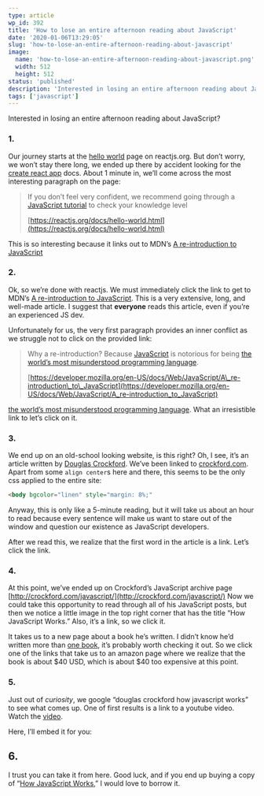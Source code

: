 ```yaml
---
type: article
wp_id: 392
title: 'How to lose an entire afternoon reading about JavaScript'
date: '2020-01-06T13:29:05'
slug: 'how-to-lose-an-entire-afternoon-reading-about-javascript'
image: 
  name: 'how-to-lose-an-entire-afternoon-reading-about-javascript.png'
  width: 512
  height: 512
status: 'published'
description: 'Interested in losing an entire afternoon reading about JavaScript? 1. Our journey starts at the hello world page on reactjs.org. But don’t worry, we won’t stay there long, we ended up there by accident looking for the create react app docs. About 1 minute in, we’ll come across the most interesting paragraph on the page: \[…\]'
tags: ['javascript']
---
```


Interested in losing an entire afternoon reading about JavaScript?

### 1.

Our journey starts at the [hello world](https://reactjs.org/docs/hello-world.html) page on reactjs.org. But don’t worry, we won’t stay there long, we ended up there by accident looking for the [create react app](https://github.com/facebook/create-react-app) docs. About 1 minute in, we’ll come across the most interesting paragraph on the page:

> If you don’t feel very confident, we recommend going through a [JavaScript tutorial](https://developer.mozilla.org/en-US/docs/Web/JavaScript/A_re-introduction_to_JavaScript) to check your knowledge level
> 
> [https://reactjs.org/docs/hello-world.html](https://reactjs.org/docs/hello-world.html)

This is so interesting because it links out to MDN’s [A re-introduction to JavaScript](https://developer.mozilla.org/en-US/docs/Web/JavaScript/A_re-introduction_to_JavaScript)

### 2.

Ok, so we’re done with reactjs. We must immediately click the link to get to MDN’s [A re-introduction to JavaScript](https://developer.mozilla.org/en-US/docs/Web/JavaScript/A_re-introduction_to_JavaScript). This is a very extensive, long, and well-made article. I suggest that **everyone** reads this article, even if you’re an experienced JS dev.

Unfortunately for us, the very first paragraph provides an inner conflict as we struggle not to click on the provided link:  

> Why a re-introduction? Because [JavaScript](https://developer.mozilla.org/en-US/docs/Glossary/JavaScript) is notorious for being [the world’s most misunderstood programming language](http://crockford.com/javascript/javascript.html).
> 
> [https://developer.mozilla.org/en-US/docs/Web/JavaScript/A\_re-introduction\_to\_JavaScript](https://developer.mozilla.org/en-US/docs/Web/JavaScript/A_re-introduction_to_JavaScript)

[the world’s most misunderstood programming language](http://crockford.com/javascript/javascript.html). What an irresistible link to let’s click on it.

### 3.

We end up on an old-school looking website, is this right? Oh, I see, it’s an article written by [Douglas Crockford](mailto:douglas@crockford.com). We’ve been linked to [crockford.com](http://crockford.com/javascript/javascript.html). Apart from some `align center`s here and there, this seems to be the only css applied to the entire site:

```html
<body bgcolor="linen" style="margin: 8%;"
```

Anyway, this is only like a 5-minute reading, but it will take us about an hour to read because every sentence will make us want to stare out of the window and question our existence as JavaScript developers.

After we read this, we realize that the first word in the article is a link. Let’s click the link.

### 4.

At this point, we’ve ended up on Crockford’s JavaScript archive page [http://crockford.com/javascript/](http://crockford.com/javascript/) Now we could take this opportunity to read through all of his JavaScript posts, but then we notice a little image in the top right corner that has the title “How JavaScript Works.” Also, it’s a link, so we click it.

It takes us to a new page about a book he’s written. I didn’t know he’d written more than [one book](https://www.amazon.ca/JavaScript-Good-Parts-Douglas-Crockford/dp/0596517742), it’s probably worth checking it out. So we click one of the links that take us to an amazon page where we realize that the book is about $40 USD, which is about $40 too expensive at this point.

### 5.

Just out of _curiosity_, we google “douglas crockford how javascript works” to see what comes up. One of first results is a link to a youtube video. Watch the [video](https://www.youtube.com/watch?v=8oGCyfautKo).

Here, I’ll embed it for you:

## 6.

I trust you can take it from here. Good luck, and if you end up buying a copy of “[How JavaScript Works](https://www.amazon.com/dp/1949815005/wrrrldwideweb),” I would love to borrow it.